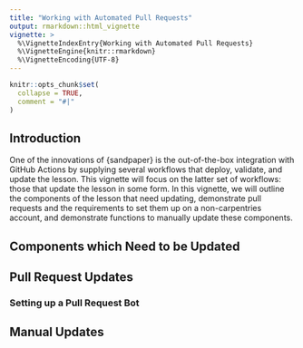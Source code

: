 ```yaml
---
title: "Working with Automated Pull Requests"
output: rmarkdown::html_vignette
vignette: >
  %\VignetteIndexEntry{Working with Automated Pull Requests}
  %\VignetteEngine{knitr::rmarkdown}
  %\VignetteEncoding{UTF-8}
---
```


```r
knitr::opts_chunk$set(
  collapse = TRUE,
  comment = "#|"
)
```

## Introduction

One of the innovations of {sandpaper} is the out-of-the-box integration with 
GitHub Actions by supplying several workflows that deploy, validate, and update
the lesson. This vignette will focus on the latter set of workflows: those that
update the lesson in some form. In this vignette, we will outline the components
of the lesson that need updating, demonstrate pull requests and the requirements
to set them up on a non-carpentries account, and demonstrate functions to
manually update these components.

## Components which Need to be Updated

## Pull Request Updates

### Setting up a Pull Request Bot

## Manual Updates
